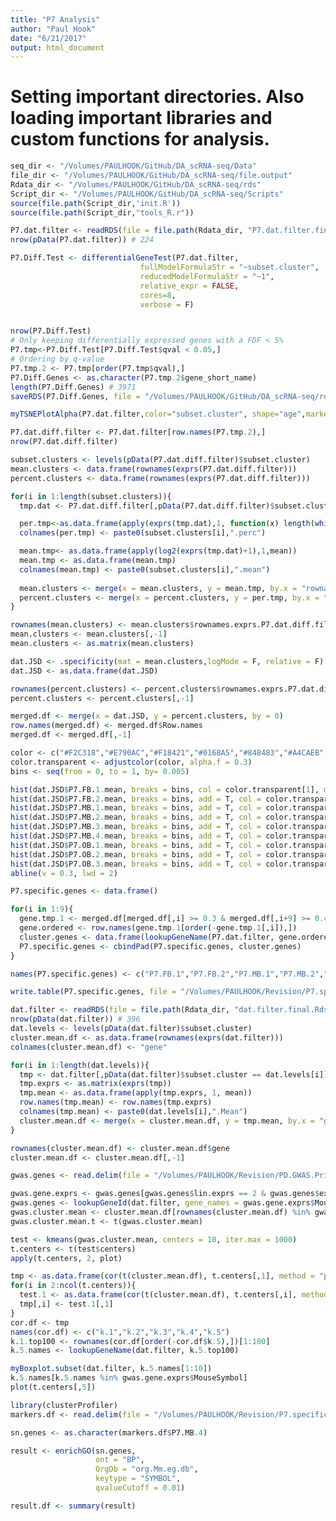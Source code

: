 ```yaml
---
title: "P7 Analysis"
author: "Paul Hook"
date: "6/21/2017"
output: html_document
---
```


# Setting important directories. Also loading important libraries and custom functions for analysis.
```r
seq_dir <- "/Volumes/PAULHOOK/GitHub/DA_scRNA-seq/Data"
file_dir <- "/Volumes/PAULHOOK/GitHub/DA_scRNA-seq/file.output"
Rdata_dir <- "/Volumes/PAULHOOK/GitHub/DA_scRNA-seq/rds"
Script_dir <- "/Volumes/PAULHOOK/GitHub/DA_scRNA-seq/Scripts"
source(file.path(Script_dir,'init.R'))
source(file.path(Script_dir,"tools_R.r"))
```

```r

P7.dat.filter <- readRDS(file = file.path(Rdata_dir, "P7.dat.filter.final.Rds"))
nrow(pData(P7.dat.filter)) # 224

```

```r

P7.Diff.Test <- differentialGeneTest(P7.dat.filter, 
                             fullModelFormulaStr = "~subset.cluster",
                             reducedModelFormulaStr = "~1",
                             relative_expr = FALSE,
                             cores=8,
                             verbose = F)


nrow(P7.Diff.Test)
# Only keeping differentially expressed genes with a FDF < 5%
P7.tmp<-P7.Diff.Test[P7.Diff.Test$qval < 0.05,]
# Ordering by q-value
P7.tmp.2 <- P7.tmp[order(P7.tmp$qval),]
P7.Diff.Genes <- as.character(P7.tmp.2$gene_short_name)
length(P7.Diff.Genes) # 3971
saveRDS(P7.Diff.Genes, file = "/Volumes/PAULHOOK/GitHub/DA_scRNA-seq/rds/P7.diff.genes.rds")

myTSNEPlotAlpha(P7.dat.filter,color="subset.cluster", shape="age",markers = P7.Diff.Genes[1:20],scaled = T) + scale_color_brewer(palette="Set1") + ggtitle("e15 Mb - BCV tSNE - Top 10 Differentially Expressed Genes")
```

```r
P7.dat.diff.filter <- P7.dat.filter[row.names(P7.tmp.2),]
nrow(P7.dat.diff.filter)

subset.clusters <- levels(pData(P7.dat.diff.filter)$subset.cluster)
mean.clusters <- data.frame(rownames(exprs(P7.dat.diff.filter)))
percent.clusters <- data.frame(rownames(exprs(P7.dat.diff.filter)))

for(i in 1:length(subset.clusters)){
  tmp.dat <- P7.dat.diff.filter[,pData(P7.dat.diff.filter)$subset.cluster == subset.clusters[i]]

  per.tmp<-as.data.frame(apply(exprs(tmp.dat),1, function(x) length(which(x > 1))/ncol(tmp.dat)))
  colnames(per.tmp) <- paste0(subset.clusters[i],".perc") 

  mean.tmp<- as.data.frame(apply(log2(exprs(tmp.dat)+1),1,mean))
  mean.tmp <- as.data.frame(mean.tmp)
  colnames(mean.tmp) <- paste0(subset.clusters[i],".mean")
  
  mean.clusters <- merge(x = mean.clusters, y = mean.tmp, by.x = "rownames.exprs.P7.dat.diff.filter..", by.y = 0)
  percent.clusters <- merge(x = percent.clusters, y = per.tmp, by.x = "rownames.exprs.P7.dat.diff.filter..", by.y = 0)
}

rownames(mean.clusters) <- mean.clusters$rownames.exprs.P7.dat.diff.filter..
mean.clusters <- mean.clusters[,-1]
mean.clusters <- as.matrix(mean.clusters)

dat.JSD <- .specificity(mat = mean.clusters,logMode = F, relative = F)
dat.JSD <- as.data.frame(dat.JSD)

rownames(percent.clusters) <- percent.clusters$rownames.exprs.P7.dat.diff.filter..
percent.clusters <- percent.clusters[,-1]

merged.df <- merge(x = dat.JSD, y = percent.clusters, by = 0)
row.names(merged.df) <- merged.df$Row.names
merged.df <- merged.df[,-1]
```

```r
color <- c("#F2C318","#E790AC","#F18421","#0168A5","#848483","#A4CAEB","#885793","#008957","#222222")
color.transparent <- adjustcolor(color, alpha.f = 0.3)
bins <- seq(from = 0, to = 1, by= 0.005)

hist(dat.JSD$P7.FB.1.mean, breaks = bins, col = color.transparent[1], main = "P7 Subset Cluster Specificity Distributions", ylab = "Genes", xlab = "Specificity score")
hist(dat.JSD$P7.FB.2.mean, breaks = bins, add = T, col = color.transparent[2])
hist(dat.JSD$P7.MB.1.mean, breaks = bins, add = T, col = color.transparent[3])
hist(dat.JSD$P7.MB.2.mean, breaks = bins, add = T, col = color.transparent[4])
hist(dat.JSD$P7.MB.3.mean, breaks = bins, add = T, col = color.transparent[5])
hist(dat.JSD$P7.MB.4.mean, breaks = bins, add = T, col = color.transparent[6])
hist(dat.JSD$P7.OB.1.mean, breaks = bins, add = T, col = color.transparent[7])
hist(dat.JSD$P7.OB.2.mean, breaks = bins, add = T, col = color.transparent[8])
hist(dat.JSD$P7.OB.3.mean, breaks = bins, add = T, col = color.transparent[9])
abline(v = 0.3, lwd = 2)
```

```r
P7.specific.genes <- data.frame()

for(i in 1:9){
  gene.tmp.1 <- merged.df[merged.df[,i] >= 0.3 & merged.df[,i+9] >= 0.4,]
  gene.ordered <- row.names(gene.tmp.1[order(-gene.tmp.1[,i]),])
  cluster.genes <- data.frame(lookupGeneName(P7.dat.filter, gene.ordered))
  P7.specific.genes <- cbindPad(P7.specific.genes, cluster.genes)
}

names(P7.specific.genes) <- c("P7.FB.1","P7.FB.2","P7.MB.1","P7.MB.2","P7.MB.3","P7.MB.4","P7.OB.1","P7.OB.2","P7.OB.3")

write.table(P7.specific.genes, file = "/Volumes/PAULHOOK/Revision/P7.specific.genes.txt", sep = "\t", quote = F, row.names = F)
```

```r
dat.filter <- readRDS(file = file.path(Rdata_dir, "dat.filter.final.Rds"))
nrow(pData(dat.filter)) # 396
dat.levels <- levels(pData(dat.filter)$subset.cluster)
cluster.mean.df <- as.data.frame(rownames(exprs(dat.filter)))
colnames(cluster.mean.df) <- "gene"

for(i in 1:length(dat.levels)){
  tmp <- dat.filter[,pData(dat.filter)$subset.cluster == dat.levels[i]]
  tmp.exprs <- as.matrix(exprs(tmp))
  tmp.mean <- as.data.frame(apply(tmp.exprs, 1, mean))
  row.names(tmp.mean) <- row.names(tmp.exprs)
  colnames(tmp.mean) <- paste0(dat.levels[i],".Mean")
  cluster.mean.df <- merge(x = cluster.mean.df, y = tmp.mean, by.x = "gene", by.y = 0)
}

rownames(cluster.mean.df) <- cluster.mean.df$gene
cluster.mean.df <- cluster.mean.df[,-1]

gwas.genes <- read.delim(file = "/Volumes/PAULHOOK/Revision/PD.GWAS.Prioritization.Revise/PD.GWAS.Prioritization.RevisePD.GWAS.Score.Final.txt")

gwas.gene.exprs <- gwas.genes[gwas.genes$lin.exprs == 2 & gwas.genes$expression == 2,]
gwas.genes <- lookupGeneId(dat.filter, gene_names = gwas.gene.exprs$MouseSymbol)
gwas.cluster.mean <- cluster.mean.df[rownames(cluster.mean.df) %in% gwas.genes,]
gwas.cluster.mean.t <- t(gwas.cluster.mean)

test <- kmeans(gwas.cluster.mean, centers = 10, iter.max = 1000)
t.centers <- t(test$centers)
apply(t.centers, 2, plot)

tmp <- as.data.frame(cor(t(cluster.mean.df), t.centers[,1], method = "pearson"))
for(i in 2:ncol(t.centers)){
  test.1 <- as.data.frame(cor(t(cluster.mean.df), t.centers[,i], method = "pearson"))
  tmp[,i] <- test.1[,1]
}
cor.df <- tmp
names(cor.df) <- c("k.1","k.2","k.3","k.4","k.5")
k.1.top100 <- rownames(cor.df[order(-cor.df$k.5),])[1:100]
k.5.names <- lookupGeneName(dat.filter, k.5.top100)

myBoxplot.subset(dat.filter, k.5.names[1:10])
k.5.names[k.5.names %in% gwas.gene.exprs$MouseSymbol]
plot(t.centers[,5])
```

```r
library(clusterProfiler)
markers.df <- read.delim(file = "/Volumes/PAULHOOK/Revision/P7.specific.genes.txt")

sn.genes <- as.character(markers.df$P7.MB.4)

result <- enrichGO(sn.genes,
                   ont = "BP",
                   OrgDb = "org.Mm.eg.db", 
                   keytype = "SYMBOL",
                   qvalueCutoff = 0.01)

result.df <- summary(result)
```
